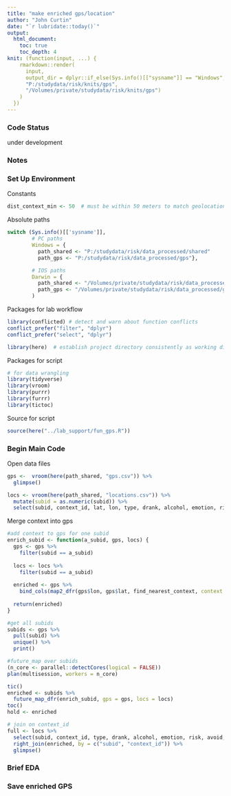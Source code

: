 ```yaml
---
title: "make enriched gps/location"
author: "John Curtin"
date: "`r lubridate::today()`"
output: 
  html_document:
    toc: true 
    toc_depth: 4
knit: (function(input, ...) {
    rmarkdown::render(
      input,
      output_dir = dplyr::if_else(Sys.info()[["sysname"]] == "Windows",
      "P:/studydata/risk/knits/gps", 
      "/Volumes/private/studydata/risk/knits/gps")
    )
  })
---
```


### Code Status

under development

### Notes   



### Set Up Environment

Constants
```r
dist_context_min <- 50  # must be within 50 meters to match geolocation to context
```


Absolute paths
```r
switch (Sys.info()[['sysname']],
        # PC paths
        Windows = {
          path_shared <- "P:/studydata/risk/data_processed/shared"
          path_gps <- "P:/studydata/risk/data_processed/gps"},

        # IOS paths
        Darwin = {
          path_shared <- "/Volumes/private/studydata/risk/data_processed/shared"
          path_gps <- "/Volumes/private/studydata/risk/data_processed/gps"}
        )
```

Packages for lab workflow 
```r
library(conflicted) # detect and warn about function conflicts
conflict_prefer("filter", "dplyr")
conflict_prefer("select", "dplyr")

library(here)  # establish project directory consistently as working directory
```


Packages for script
```r
# for data wrangling
library(tidyverse)
library(vroom)
library(purrr)
library(furrr)
library(tictoc)
```


Source for script
```r
source(here("../lab_support/fun_gps.R"))
```


### Begin Main Code

Open data files
```r
gps <-  vroom(here(path_shared, "gps.csv")) %>% 
  glimpse()

locs <- vroom(here(path_shared, "locations.csv")) %>% 
  mutate(subid = as.numeric(subid)) %>% 
  select(subid, context_id, lat, lon, type, drank, alcohol, emotion, risk, avoid, vacation, full_address)

```

Merge context into gps
```r

#add context to gps for one subid
enrich_subid <- function(a_subid, gps, locs) {
  gps <- gps %>% 
    filter(subid == a_subid)
  
  locs <- locs %>% 
    filter(subid == a_subid)
  
  enriched <- gps %>% 
    bind_cols(map2_dfr(gps$lon, gps$lat, find_nearest_context, context = locs)) 
  
  return(enriched)
}

#get all subids
subids <- gps %>% 
  pull(subid) %>% 
  unique() %>% 
  print()

#future_map over subids
(n_core <- parallel::detectCores(logical = FALSE))
plan(multisession, workers = n_core)

tic()
enriched <- subids %>% 
  future_map_dfr(enrich_subid, gps = gps, locs = locs)
toc()
hold <- enriched

# join on context_id
full <- locs %>%
  select(subid, context_id, type, drank, alcohol, emotion, risk, avoid, vacation, full_address) %>% 
  right_join(enriched, by = c("subid", "context_id")) %>% 
  glimpse()
```


###  Brief EDA



### Save enriched GPS



